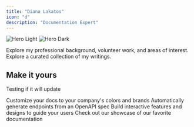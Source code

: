 ```yaml
---
title: "Diana Lakatos"
icon: "d"
description: "Documentation Expert"
---
```


<img
  className="block dark:hidden"
  src="/images/hero-light.jpg"
  alt="Hero Light"
/>
<img
  className="hidden dark:block"
  src="/images/hero-dark.jpg"
  alt="Hero Dark"
/>

<CardGroup cols={2}>
  <Card
    title="About me"
    icon="pen-to-square"
    href="https://mintlify.com/docs/quickstart"
  >
    Explore my professional background, volunteer work, and areas of interest.
  </Card>
  <Card
    title="Publications"
    icon="image"
    href="https://mintlify.com/docs/development"
  >
    Explore a curated collection of my writings. 
  </Card>
</CardGroup>

## Make it yours

Testing if it will update 

<CardGroup cols={2}>
  <Card
    title="Customize Style"
    icon="palette"
    href="https://mintlify.com/docs/settings/global"
  >
    Customize your docs to your company's colors and brands
  </Card>
  <Card
    title="Reference APIs"
    icon="code"
    href="https://mintlify.com/docs/api-playground/openapi"
  >
    Automatically generate endpoints from an OpenAPI spec
  </Card>
  <Card
    title="Add Components"
    icon="screwdriver-wrench"
    href="https://mintlify.com/docs/content/components/accordions"
  >
    Build interactive features and designs to guide your users
  </Card>
  <Card
    title="Get Inspiration"
    icon="stars"
    href="https://mintlify.com/customers"
  >
    Check out our showcase of our favorite documentation
  </Card>
</CardGroup>

